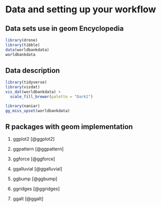 # Data and setting up your workflow {.unnumbered}

## Data sets use in geom Encyclopedia

```r
library(drone)
library(tibble)
data(worldbankdata)
worldbankdata
```

## Data description

```r
library(tidyverse)
library(visdat)
vis_dat(worldbankdata) + 
  scale_fill_brewer(palette = "Dark2")
```

```r
library(naniar)
gg_miss_upset(worldbankdata) 
```



## R packages with geom implementation

1. ggplot2 [@ggplot2]

2. ggpattern [@ggpattern]

3. ggforce [@ggforce]

4. ggalluvial [@ggalluvial]

5. ggbump [@ggbump]

6. ggridges [@ggridges]

7. ggalt [@ggalt]


